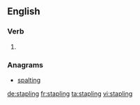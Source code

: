 
==English==

===Verb===
{{head|en}}

# {{present participle of|staple|lang=en}}

===Anagrams===
* [[spalting#English|spalting]]

[[de:stapling]]
[[fr:stapling]]
[[ta:stapling]]
[[vi:stapling]]